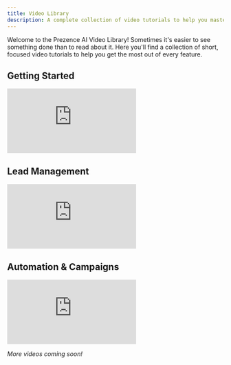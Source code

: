 ```yaml
---
title: Video Library
description: A complete collection of video tutorials to help you master Prezence AI.
---
```


Welcome to the Prezence AI Video Library! Sometimes it's easier to see something done than to read about it. Here you'll find a collection of short, focused video tutorials to help you get the most out of every feature.

## Getting Started

<iframe
  className="w-full aspect-video rounded-xl"
  src="https://www.loom.com/embed/f9956347bb0644e8b5887391d8903598"
  title="Getting Started with Prezence AI"
  frameBorder="0"
  allowFullScreen
></iframe>

## Lead Management

<iframe
  className="w-full aspect-video rounded-xl"
  src="https://www.loom.com/embed/4c76bcc7add643d6b5b6fa8d3ff4c5cf"
  title="Lead Management Dashboard Tutorial"
  frameBorder="0"
  allowFullScreen
></iframe>

## Automation & Campaigns

<iframe
  className="w-full aspect-video rounded-xl"
  src="https://www.loom.com/embed/b40626e5e14440f9ae942b61d894817a"
  title="Automation and Campaigns Tutorial"
  frameBorder="0"
  allowFullScreen
></iframe>

*More videos coming soon!*
